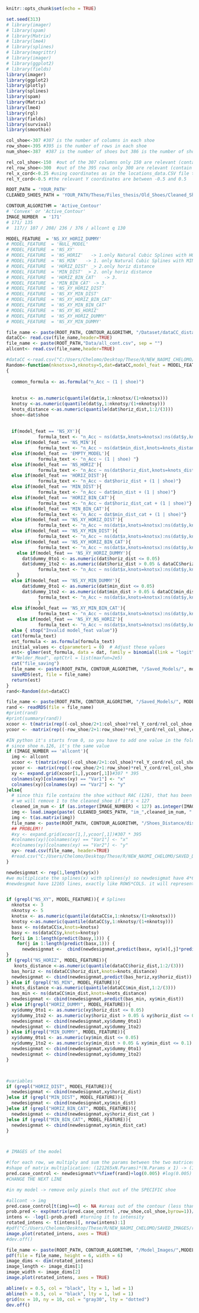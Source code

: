 ```r
knitr::opts_chunk$set(echo = TRUE)
```

```r
set.seed(313)
# library(imager)
# library(spam)
# library(Matrix)
# library(lme4)
# library(splines)
# library(magrittr)
# library(imager)
# library(ggplot2) 
# library(fields)
library(imager)
library(ggplot2) 
library(plotly)
library(splines)
library(spam)
library(Matrix)
library(lme4)
library(rgl)
library(fields)
library(survival)
library(smoothie) 

col_shoe<-307 #307 is the number of columns in each shoe
row_shoe<-395 #395 is the number of rows in each shoe
num_shoe<-387  #387 is the number of shoes but 386 is the number of shoes with RACs - shoe 127 has no RACS

rel_col_shoe<-150  #out of the 307 columns only 150 are relevant (contain non zero pixels in some shoes)
rel_row_shoe<-300  #out of the 395 rows only 300 are relevant (contain non zero pixels in some shoes)
rel_x_cord<-0.25 #using coordinates as in the locations_data.CSV file the relevant x coordinates are between -.25 and 0.25
rel_Y_cord<-0.5 #the relevant Y coordinates are between -0.5 and 0.5
```

```r
ROOT_PATH = 'YOUR_PATH'
CLEANED_SHOES_PATH = 'YOUR_PATH/These/Files_thesis/Old_Shoes/Cleaned_Shoes/'

CONTOUR_ALGORITHM = 'Active_Contour'
# 'Convex' or 'Active_Contour' 
IMAGE_NUMBER  = '171'
# 171/ 135
#  117// 107 / 208/ 236 / 376 / allcont q 130

MODEL_FEATURE  = 'NS_XY_HORIZ_DUMMY'
# MODEL_FEATURE  = 'NULL_MODEL'
# MODEL_FEATURE  = 'NS_XY'
# MODEL_FEATURE  = 'NS_HORIZ'   -> 1.only Natural Cubic Splines with HORIZ
# MODEL_FEATURE  = 'NS_MIN'   -> 1. only Natural Cubic Splines with MIN DIST
# MODEL_FEATURE  = 'HORIZ_DIST' _> 2.only horiz distance 
# MODEL_FEATURE  = 'MIN_DIST' _> 2. only horiz distance 
# MODEL_FEATURE  = 'HORIZ_BIN_CAT'   -> 3.
# MODEL_FEATURE  = 'MIN_BIN_CAT' -> 3.
# MODEL_FEATURE  = 'NS_XY_HORIZ_DIST'
# MODEL_FEATURE  = 'NS_XY_MIN_DIST'
# MODEL_FEATURE  = 'NS_XY_HORIZ_BIN_CAT'
# MODEL_FEATURE  = 'NS_XY_MIN_BIN_CAT'
# MODEL_FEATURE  = 'NS_XY_NS_HORIZ'
# MODEL_FEATURE  = 'NS_XY_HORIZ_DUMMY'
# MODEL_FEATURE  = 'NS_XY_MIN_DUMMY'


```



```r


file_name <- paste(ROOT_PATH, CONTOUR_ALGORITHM, "/Dataset/dataCC_distance.csv", sep = "")
dataCC<- read.csv(file_name,header=TRUE)
file_name <- paste(ROOT_PATH,"Data/all_cont.csv", sep = "")
allcont<- read.csv(file_name,header=TRUE)

```






```r
#dataCC <-read.csv("C:/Users/Chelomo/Desktop/These/R/NEW_NAOMI_CHELOMO/SAVED_DATACC/convex_min_distance_21_09.csv",header=TRUE)
Random<-function(nknotsx=3,nknotsy=5,dat=dataCC,model_feat = MODEL_FEATURE )
{
  
  common_formula <- as.formula("n_Acc ~ (1 | shoe)")
  
  
  knotsx <- as.numeric(quantile(dat$x,1:nknotsx/(1+nknotsx)))
  knotsy <-as.numeric(quantile(dat$y,1:nknotsy/(1+nknotsy)))
  knots_distance <-as.numeric(quantile(dat$horiz_dist,1:2/(3)))
  shoe<-dat$shoe
  
  
  if(model_feat == 'NS_XY'){
            formula_text <- "n_Acc ~ ns(dat$x,knots=knotsx):ns(dat$y,knots=knotsy) + (1 | shoe) "}
  else if(model_feat == 'NS_MIN'){
            formula_text <- "n_Acc ~ ns(dat$min_dist,knots=knots_distance) + (1 | shoe) "}
  else if(model_feat == 'EMPTY_MODEL'){
            formula_text <- "n_Acc ~ (1 | shoe) "}
  else if(model_feat == 'NS_HORIZ'){
            formula_text <- "n_Acc ~ ns(dat$horiz_dist,knots=knots_distance) + (1 | shoe) "}
  else if(model_feat == 'HORIZ_DIST'){
            formula_text <- "n_Acc ~ dat$horiz_dist + (1 | shoe)"}
  else if(model_feat == 'MIN_DIST'){
            formula_text <- "n_Acc ~ dat$min_dist + (1 | shoe)"}
  else if(model_feat == 'HORIZ_BIN_CAT'){
            formula_text <- "n_Acc ~ dat$horiz_dist_cat + (1 | shoe)"}
  else if(model_feat == 'MIN_BIN_CAT'){
            formula_text <- "n_Acc ~ dat$min_dist_cat + (1 | shoe)"}
  else if(model_feat == 'NS_XY_HORIZ_DIST'){
            formula_text <- "n_Acc ~ ns(dat$x,knots=knotsx):ns(dat$y,knots=knotsy) + dat$horiz_dist + (1 | shoe) "}
  else if(model_feat == 'NS_XY_MIN_DIST'){
            formula_text <- "n_Acc ~ ns(dat$x,knots=knotsx):ns(dat$y,knots=knotsy) + dat$min_dist + (1 | shoe) "}
  else if(model_feat == 'NS_XY_HORIZ_BIN_CAT'){
            formula_text <- "n_Acc ~ ns(dat$x,knots=knotsx):ns(dat$y,knots=knotsy) + dat$horiz_dist_cat + (1 | shoe) "}
    else if(model_feat == 'NS_XY_HORIZ_DUMMY'){
      dat$dummy_0to1 <- as.numeric(dat$horiz_dist <= 0.05)
      dat$dummy_1to2 <- as.numeric(dat$horiz_dist > 0.05 & dataCC$horiz_dist <= 0.1)
            formula_text <- "n_Acc ~ ns(dat$x,knots=knotsx):ns(dat$y,knots=knotsy) + dat$dummy_0to1 + dat$dummy_1to2 +  (1 | shoe) "
    }
  else if(model_feat == 'NS_XY_MIN_DUMMY'){
      dat$dummy_0to1 <- as.numeric(dat$min_dist <= 0.05)
      dat$dummy_1to2 <- as.numeric(dat$min_dist > 0.05 & dataCC$min_dist <= 0.1)
            formula_text <- "n_Acc ~ ns(dat$x,knots=knotsx):ns(dat$y,knots=knotsy) + dat$dummy_0to1 + dat$dummy_1to2 +  (1 | shoe) "
            }
  else if(model_feat == 'NS_XY_MIN_BIN_CAT'){
            formula_text <- "n_Acc ~ ns(dat$x,knots=knotsx):ns(dat$y,knots=knotsy) + dat$min_dist_cat + (1 | shoe) "}
    else if(model_feat == 'NS_XY_NS_HORIZ'){
            formula_text <- "n_Acc ~ ns(dat$x,knots=knotsx):ns(dat$y,knots=knotsy) + ns(dat$horiz_dist,knots=knots_distance) + (1 | shoe) "}
  else { stop("Invalid model_feat value")}
  cat(formula_text)
  est_formula <- as.formula(formula_text)  
  initial_values <- c(parameter1 = 0)  # Adjust these values
  est<- glmer(est_formula, data = dat, family = binomial(link = "logit"), control =glmerControl(optimizer = "bobyqa"))
  #"Nelder_Mead", optCtrl = list(maxfun=2e5)
  cat("file_saving")
  file_name <- paste(ROOT_PATH, CONTOUR_ALGORITHM, "/Saved_Models/", model_feat,".rds", sep = "")
  saveRDS(est, file = file_name)
  return(est)
}
rand<-Random(dat=dataCC)

```



```r

file_name <- paste(ROOT_PATH, CONTOUR_ALGORITHM, "/Saved_Models/", MODEL_FEATURE,".rds", sep = "")
rand <- readRDS(file = file_name)
#print(rand)
#print(summary(rand))
xcoor <- t(matrix(rep((-col_shoe/2+1:col_shoe)*rel_Y_cord/rel_col_shoe,row_shoe),col_shoe,row_shoe))
ycoor <- -matrix(rep((-row_shoe/2+1:row_shoe)*rel_Y_cord/rel_col_shoe,col_shoe),row_shoe,col_shoe)

#IN python it's starts from 0, so you have to add one value in the folder.
# since shoe n.126, it's the same value
if (IMAGE_NUMBER == 'allcont'){
  img <- allcont
  xcoor <- t(matrix(rep((-col_shoe/2+1:col_shoe)*rel_Y_cord/rel_col_shoe,row_shoe),col_shoe,row_shoe))
  ycoor <- -matrix(rep((-row_shoe/2+1:row_shoe)*rel_Y_cord/rel_col_shoe,col_shoe),row_shoe,col_shoe)
  xy <- expand.grid(xcoor[1,],ycoor[,1])#307 * 395  
  colnames(xy)[colnames(xy) == "Var1"] <- "x"
  colnames(xy)[colnames(xy) == "Var2"] <- "y"
}else{
  # since this file contains the shoe without RAC (126), that has been removed. and python files start at 0 
  # we will remove 1 to the cleaned_shoe if it's < 127
  cleaned_im_num <- if (as.integer(IMAGE_NUMBER) < 127) as.integer(IMAGE_NUMBER) -1 else IMAGE_NUMBER  
  img <- load.image(paste( CLEANED_SHOES_PATH, "im_",cleaned_im_num, ".png", sep = ""))
  img <- t(as.matrix(img))
  file_name <- paste(ROOT_PATH, CONTOUR_ALGORITHM, "/Shoes_Distance/dist_shoe_",IMAGE_NUMBER,".csv", sep = "")
  ## PROBLEM!!
  #xy <- expand.grid(xcoor[1,],ycoor[,1])#307 * 395
  #colnames(xy)[colnames(xy) == "Var1"] <- "x"
  #colnames(xy)[colnames(xy) == "Var2"] <- "y"
  xy<- read.csv(file_name, header=TRUE)
  #read.csv("C:/Users/Chelomo/Desktop/These/R/NEW_NAOMI_CHELOMO/SAVED_DATACC/convex_min_horiz_distance_xy_107.csv",header=TRUE)
}


```


```r


newdesignmat <- rep(1,length(xy$x))
#we multiplicate the splines(x) with splines(y) so newdesigmat have 4*6 columns! (plus the first)
#newdesgmat have 12165 lines, exactly like ROWS*COLS. it will represent each point of the matrix ?


if (grepl("NS_XY", MODEL_FEATURE)){ # Splines 
  nknotsx <- 3
  nknotsy <- 5
  knotsx <- as.numeric(quantile(dataCC$x,1:nknotsx/(1+nknotsx)))
  knotsy <-as.numeric(quantile(dataCC$y,1:nknotsy/(1+nknotsy)))
  basx <- ns(dataCC$x,knots=knotsx)
  basy <- ns(dataCC$y,knots=knotsy)
  for(i in 1:length(predict(basy,1))) {
    for(j in 1:length(predict(basx,1))) {
      newdesignmat <-  cbind(newdesignmat,predict(basx, xy$x)[,j]*predict(basy, xy$y)[,i])  } }
} 
if (grepl("NS_HORIZ", MODEL_FEATURE)){ 
   knots_distance <-as.numeric(quantile(dataCC$horiz_dist,1:2/(3)))
  bas_horiz <- ns(dataCC$horiz_dist,knots=knots_distance)
  newdesignmat <- cbind(newdesignmat,predict(bas_horiz,xy$horiz_dist))
} else if (grepl("NS_MIN", MODEL_FEATURE)){ 
  knots_distance <-as.numeric(quantile(dataCC$min_dist,1:2/(3)))
  bas_min <- ns(dataCC$min_dist,knots=knots_distance)
  newdesignmat <- cbind(newdesignmat,predict(bas_min, xy$min_dist))
} else if(grepl("HORIZ_DUMMY", MODEL_FEATURE)){
  xy$dummy_0to1 <- as.numeric(xy$horiz_dist <= 0.05)
  xy$dummy_1to2 <- as.numeric(xy$horiz_dist > 0.05 & xy$horiz_dist <= 0.1)
  newdesignmat <- cbind(newdesignmat,xy$dummy_0to1)
  newdesignmat <- cbind(newdesignmat,xy$dummy_1to2)
} else if(grepl("MIN_DUMMY", MODEL_FEATURE)){
  xy$dummy_0to1 <- as.numeric(xy$min_dist <= 0.05)
  xy$dummy_1to2 <- as.numeric(xy$min_dist > 0.05 & xy$min_dist <= 0.1)
  newdesignmat <- cbind(newdesignmat,xy$dummy_0to1)
  newdesignmat <- cbind(newdesignmat,xy$dummy_1to2)
}



#variables
if (grepl("HORIZ_DIST", MODEL_FEATURE)){
  newdesignmat <- cbind(newdesignmat,xy$horiz_dist)
}else if (grepl("MIN_DIST", MODEL_FEATURE)){
  newdesignmat <- cbind(newdesignmat,xy$min_dist)
}else if (grepl("HORIZ_BIN_CAT", MODEL_FEATURE)){
  newdesignmat <- cbind(newdesignmat,xy$horiz_dist_cat )
}else if (grepl("MIN_BIN_CAT", MODEL_FEATURE)){
  newdesignmat <- cbind(newdesignmat,xy$min_dist_cat)
}



# IMAGES of the model

#(for each row, we multiply and sum the params between the two matrices )
#shape of matrix multiplication: (121265xN.Params)*(N.Params x 1) -> (121265x1)
pred.case_control <- newdesignmat%*%fixef(rand)+log(0.005) #log(0.005) is the offset
#CHANGE THE NEXT LINE

#in my model -> remove only pixels that out of the SPECIFIC shoe

#allcont -> img
pred.case_control[t(img)==0] <- NA #areas out of the contour (less than 8 shoes has contact surface in these pixels) are given NA
prob.pred <- exp(matrix(pred.case_control ,row_shoe,col_shoe,byrow=1))/(1+exp(matrix(pred.case_control ,row_shoe,col_shoe,byrow=1)))
intens <- -log(1-prob.pred) #turning it to intensity
rotated_intens <- t(intens)[, nrow(intens):1]
#pdf("C:/Users/Chelomo/Desktop/These/R/NEW_NAOMI_CHELOMO/SAVED_IMAGES/random_effect.pdf")
image.plot(rotated_intens, axes = TRUE)
#dev.off()

```






```r
file_name <- paste(ROOT_PATH, CONTOUR_ALGORITHM, "/Model_Images/",MODEL_FEATURE, "_",IMAGE_NUMBER, ".pdf", sep = "")
pdf(file = file_name, height = 6, width = 6)
image_dims <- dim(rotated_intens)
image_length <- image_dims[1]
image_width <- image_dims[2]
image.plot(rotated_intens, axes = TRUE)

abline(v = 0.5, col = "black", lty = 1, lwd = 1)
abline(h = 0.5, col = "black", lty = 1, lwd = 1)
grid(nx = 10, ny = 10, col = "gray30", lty = "dotted")
dev.off()

```

```r

```
